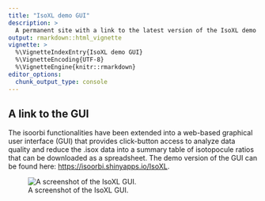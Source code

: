 ---
title: "IsoXL demo GUI"
description: >
  A permanent site with a link to the latest version of the IsoXL demo GUI.
output: rmarkdown::html_vignette
vignette: >
  %\VignetteIndexEntry{IsoXL demo GUI}
  %\VignetteEncoding{UTF-8}
  %\VignetteEngine{knitr::rmarkdown}
editor_options: 
  chunk_output_type: console
---

## A link to the GUI

The isoorbi functionalities have been extended into a web-based graphical user interface (GUI) that provides click-button access to analyze data quality and reduce the .isox data into a summary table of isotopocule ratios that can be downloaded as a spreadsheet. The demo version of the GUI can be found here: <https://isoorbi.shinyapps.io/IsoXL>.

![A screenshot of the IsoXL GUI.](isoxl_gui_screenshot.png)
